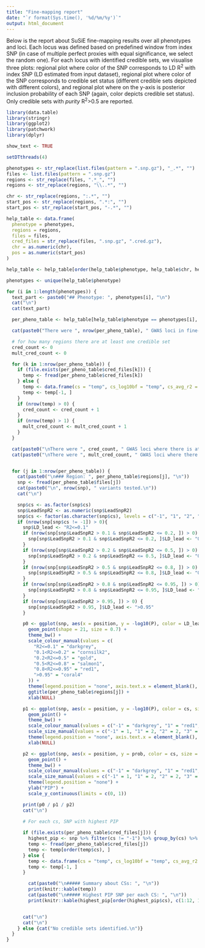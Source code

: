 ```yaml
---
title: "Fine-mapping report"
date: "`r format(Sys.time(), '%d/%m/%y')`"
output: html_document
---
```


Below is the report about SuSiE fine-mapping results over all phenotypes and loci. Each locus was defined based on predefined window from index SNP (in case of multiple perfect proxies with equal significance, we select the random one). For each locus with identified credible sets, we visualise three plots: regional plot where color of the SNP corresponds to LD R^2^ with index SNP (LD estimated from input dataset), regional plot where color of the SNP corresponds to credible set status (different credible sets depicted with different colors), and regional plot where on the y-axis is posterior inclusion probability of each SNP (again, color depicts credible set status). Only credible sets with *purity* R^2^>0.5 are reported.


```r
library(data.table)
library(stringr)
library(ggplot2)
library(patchwork)
library(dplyr)

show_text <- TRUE
```

```r

setDTthreads(4)

phenotypes <- str_replace(list.files(pattern = ".snp.gz"), "_.*", "")
files <- list.files(pattern = ".snp.gz")
regions <- str_replace(files, ".*_", "")
regions <- str_replace(regions, "\\..*", "")

chr <- str_replace(regions, ":.*", "")
start_pos <- str_replace(regions, ".*:", "")
start_pos <- str_replace(start_pos, "-.*", "")

help_table <- data.frame(
  phenotype = phenotypes,
  regions = regions,
  files = files,
  cred_files = str_replace(files, ".snp.gz", ".cred.gz"),
  chr = as.numeric(chr),
  pos = as.numeric(start_pos)
)

help_table <- help_table[order(help_table$phenotype, help_table$chr, help_table$pos), ]

phenotypes <- unique(help_table$phenotype)

for (i in 1:length(phenotypes)) {
  text_part <- paste0("## Phenotype: ", phenotypes[i], "\n")
  cat("\n")
  cat(text_part)

  per_pheno_table <- help_table[help_table$phenotype == phenotypes[i], ]

  cat(paste0("There were ", nrow(per_pheno_table), " GWAS loci in fine-mapping analysis.", "\n"))

  # for how many regions there are at least one credible set
  cred_count <- 0
  mult_cred_count <- 0

  for (k in 1:nrow(per_pheno_table)) {
    if (file.exists(per_pheno_table$cred_files[k])) {
      temp <- fread(per_pheno_table$cred_files[k])
    } else {
      temp <- data.frame(cs = "temp", cs_log10bf = "temp", cs_avg_r2 = "temp", cs_min_r2 = "temp", low_purity = "temp", cs_size = "temp")
      temp <- temp[-1, ]
    }
    if (nrow(temp) > 0) {
      cred_count <- cred_count + 1
    }
    if (nrow(temp) > 1) {
      mult_cred_count <- mult_cred_count + 1
    }
  }

  cat(paste0("\nThere were ", cred_count, " GWAS loci where there is at least one 95% credible set.", "\n"))
  cat(paste0("\nThere were ", mult_cred_count, " GWAS loci where there is more than one 95% credible sets.", "\n"))


  for (j in 1:nrow(per_pheno_table)) {
    cat(paste0("\n### Region: ", per_pheno_table$regions[j], "\n"))
    snp <- fread(per_pheno_table$files[j])
    cat(paste0("\n", nrow(snp), " variants tested.\n"))
    cat("\n")

    snp$cs <- as.factor(snp$cs)
    snp$LeadSnpR2 <- as.numeric(snp$LeadSnpR2)
    snp$cs <- factor(as.character(snp$cs), levels = c("-1", "1", "2", "3", "4", "5", "6", "7", "8", "9", "10"))
    if (nrow(snp[snp$cs != -1]) > 0){
      snp$LD_lead <- "R2<=0.1"
      if (nrow(snp[snp$LeadSnpR2 > 0.1 & snp$LeadSnpR2 <= 0.2, ]) > 0) {
        snp[snp$LeadSnpR2 > 0.1 & snp$LeadSnpR2 <= 0.2, ]$LD_lead <- "0.1<R2<=0.2"
      }
      if (nrow(snp[snp$LeadSnpR2 > 0.2 & snp$LeadSnpR2 <= 0.5, ]) > 0) {
        snp[snp$LeadSnpR2 > 0.2 & snp$LeadSnpR2 <= 0.5, ]$LD_lead <- "0.2<R2<=0.5"
      }
      if (nrow(snp[snp$LeadSnpR2 > 0.5 & snp$LeadSnpR2 <= 0.8, ]) > 0) {
        snp[snp$LeadSnpR2 > 0.5 & snp$LeadSnpR2 <= 0.8, ]$LD_lead <- "0.5<R2<=0.8"
      }
      if (nrow(snp[snp$LeadSnpR2 > 0.8 & snp$LeadSnpR2 <= 0.95, ]) > 0) {
        snp[snp$LeadSnpR2 > 0.8 & snp$LeadSnpR2 <= 0.95, ]$LD_lead <- "0.8<R2<=0.95"
      }
      if (nrow(snp[snp$LeadSnpR2 > 0.95, ]) > 0) {
        snp[snp$LeadSnpR2 > 0.95, ]$LD_lead <- ">0.95"
      }

      p0 <- ggplot(snp, aes(x = position, y = -log10(P), color = LD_lead)) +
        geom_point(shape = 21, size = 0.7) +
        theme_bw() +
        scale_colour_manual(values = c(
          "R2<=0.1" = "darkgrey",
          "0.1<R2<=0.2" = "cornsilk2",
          "0.2<R2<=0.5" = "gold",
          "0.5<R2<=0.8" = "salmon1",
          "0.8<R2<=0.95" = "red1",
          ">0.95" = "coral4"
        )) +
        theme(legend.position = "none", axis.text.x = element_blank(), axis.ticks.x = element_blank()) +
        ggtitle(per_pheno_table$regions[j]) +
        xlab(NULL)

      p1 <- ggplot(snp, aes(x = position, y = -log10(P), color = cs, size = cs)) +
        geom_point() +
        theme_bw() +
        scale_colour_manual(values = c("-1" = "darkgrey", "1" = "red1", "2" = "#fff100", "3" = "#ff8c00", "4" = "#ec008c", "5" = "#68217a", "6" = "#00188f", "7" = "#00bcf2", "8" = "#00b294", "9" = "#009e49", "10" = "#bad80a")) +
        scale_size_manual(values = c("-1" = 1, "1" = 2, "2" = 2, "3" = 2, "4" = 2, "5" = 2, "6" = 2, "7" = 2, "8" = 2, "9" = 2, "10" = 2)) +
        theme(legend.position = "none", axis.text.x = element_blank(), axis.ticks.x = element_blank()) +
        xlab(NULL)

      p2 <- ggplot(snp, aes(x = position, y = prob, color = cs, size = cs)) +
        geom_point() +
        theme_bw() +
        scale_colour_manual(values = c("-1" = "darkgrey", "1" = "red1", "2" = "#fff100", "3" = "#ff8c00", "4" = "#ec008c", "5" = "#68217a", "6" = "#00188f", "7" = "#00bcf2", "8" = "#00b294", "9" = "#009e49", "10" = "#bad80a")) +
        scale_size_manual(values = c("-1" = 1, "1" = 2, "2" = 2, "3" = 2, "4" = 2, "5" = 2, "6" = 2, "7" = 2, "8" = 2, "9" = 2, "10" = 2)) +
        theme(legend.position = "none") +
        ylab("PIP") +
        scale_y_continuous(limits = c(0, 1))

      print(p0 / p1 / p2)
      cat("\n")

      # For each cs, SNP with highest PIP
      
      if (file.exists(per_pheno_table$cred_files[j])) {
        highest_pip <- snp %>% filter(cs != "-1") %>% group_by(cs) %>% filter(prob == max(prob))
        temp <- fread(per_pheno_table$cred_files[j])
        temp <- temp[order(temp$cs), ]
      } else {
        temp <- data.frame(cs = "temp", cs_log10bf = "temp", cs_avg_r2 = "temp", cs_min_r2 = "temp", low_purity = "temp", cs_size = "temp")
        temp <- temp[-1, ]
      }

        cat(paste0("\n##### Summary about CSs: ", "\n"))
        print(knitr::kable(temp))
        cat(paste0("\n##### Highest PIP SNP per each CS: ", "\n"))
        print(knitr::kable(highest_pip[order(highest_pip$cs), c(1:12, 16:17)]))


      cat("\n")
      cat("\n")
    } else {cat("No credible sets identified.\n")}
  }
}
```
